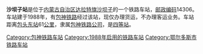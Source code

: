 {{unreferenced|time=2015-07-09T08:55:45+00:00}}
{{noteTA
|1=zh-cn:始发车次; zh-hk:列車班次;
|2=zh-cn:车次; zh-hk:班次;
}}
{{Infobox China railway station 
|车站名称 = 沙坝子站
|车站名称拼音 = 
|车站地址 = [[内蒙古自治区|内蒙古自治区]][[达拉特旗|达拉特旗]]
|归属 = [[包神铁路公司|包神铁路公司]]
|车站等级 = [[四等站_(中铁)|四等站]]
|线路 = [[包神铁路|包神铁路]]
}}
'''沙坝子站'''是位于[[内蒙古自治区|内蒙古自治区]][[达拉特旗|达拉特旗]][[沙坝子|沙坝子]]的一个铁路车站，[[邮政编码|邮政编码]]14306。车站建于1988年，有[[包神铁路|包神铁路]]经过该站，现仅办理货运，不办理客运业务。车站距离[[包头东站|包头东站]]61[[公里|公里]]，隶属[[包神铁路公司|包神铁路公司]]，是[[四等站_(中铁)|四等站]]。

{{start rail box}}
{{s-inop|[[关碾房站|关碾房站]]}}
{{s-line|[[包神铁路|包神铁路]]}}
{{s-inop|[[纳林沟门站|纳林沟门站]]}}
{{end box}}
{{包神铁路}}
{{铁路车站小作品}}
{{内蒙古小作品}}

[[Category:包神铁路车站|Category:包神铁路车站]]
[[Category:1988年启用的铁路车站|Category:1988年启用的铁路车站]]
[[Category:鄂尔多斯市铁路车站|Category:鄂尔多斯市铁路车站]]